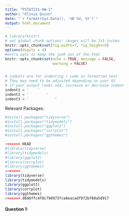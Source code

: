 ```yaml
---
title: "PSTAT231-HW-1"
author: "Olivia Quinn"
date: "`r format(Sys.Date(), '%B %d, %Y')`"
output: html_document
---
```


```r
# library(knitr)
# set global chunk options: images will be 7x5 inches
knitr::opts_chunk$set(fig.width=7, fig.height=5)
options(digits = 4)
#extra opts to keep the junk out of the html
knitr::opts_chunk$set(echo = TRUE, message = FALSE,
                      warning = FALSE)


# indents are for indenting r code as formatted text
# They may need to be adjusted depending on your OS
# if your output looks odd, increase or decrease indent
indent1 = '    '
indent2 = '        '
indent3 = '            '
```

Relevant Packages:
```r
#install.packages("tidyverse")
#install.packages("tidymodels")
#install.packages("ggplot2")
#install.packages("corrplot")
#install.packages("ggthemes")

<<<<<<< HEAD
#library(tidyverse)
#library(tidymodels)
#library(ggplot2)
#library(corrplot)
#library(ggthemes)
=======
library(tidyverse)
library(tidymodels)
library(ggplot2)
library(corrplot)
library(ggthemes)
>>>>>>> d6d6ffc4f8c79d973fca6eacadf972bf80a5d917

```



#### Question 1: 




